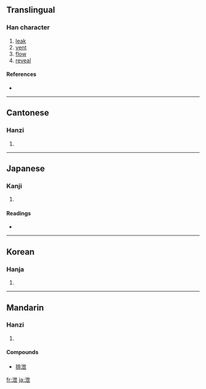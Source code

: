 {{see|渫}}
==Translingual==

===Han character===
{{Han char|rn=85|rad=水|as=05|sn=8|four=3411<sub>7</sub>|canj=水心廿 (EPT)}}

# [[leak]]
# [[vent]]
# [[flow]]
# [[reveal]]

====References====
* {{Han ref|kx=0615.050|dkj=17267|dj=1009.040|hdz=31580.020|uh=6CC4|ud=27844|bh=AA6E|bd=43630}}

----

==Cantonese==

===Hanzi===
{{yue-hanzi|jyut=|y=sit3}}

# {{defn|Cantonese}}

----

==Japanese==

===Kanji===
{{ja-kanji|grade=|rs=水05}}

# {{defn|Japanese}}

====Readings====
* {{ja-readings|on=[[えい]] (ei), [[せつ]] (setsu)|kun=[[もれる]] (moreru)}}

----

==Korean==

===Hanja===
{{ko-hanja|hangeul=[[설]], [[예]]|eumhun=|rv=seol, ye|mr=sŏl, ye|y=sel, yey}}

# {{defn|Korean}}

----

==Mandarin==

===Hanzi===
{{cmn-hanzi|pin=[[xiè]] ([[xie4]]), [[yì]] ([[yi4]])|wg=hsieh<sup>4</sup>, i<sup>4</sup>}}

# {{defn|Mandarin}}

====Compounds====
* [[排泄]]

[[fr:泄]]
[[ja:泄]]